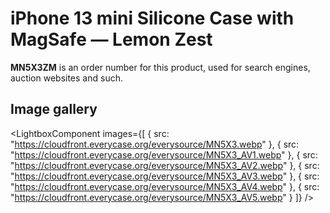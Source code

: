 
# iPhone 13 mini Silicone Case with MagSafe — Lemon Zest

<Callout type='info' emoji='👉🏻'>**MN5X3ZM** is an order number for this product, used for search engines, auction websites and such.</Callout>

## Image gallery

<LightboxComponent
    images={[
      {
        src: "https://cloudfront.everycase.org/everysource/MN5X3.webp"
      },
      {
        src: "https://cloudfront.everycase.org/everysource/MN5X3_AV1.webp"
      },
      {
        src: "https://cloudfront.everycase.org/everysource/MN5X3_AV2.webp"
      },
      {
        src: "https://cloudfront.everycase.org/everysource/MN5X3_AV3.webp"
      },
      {
        src: "https://cloudfront.everycase.org/everysource/MN5X3_AV4.webp"
      },
      {
        src: "https://cloudfront.everycase.org/everysource/MN5X3_AV5.webp"
      }
    ]}
  />
